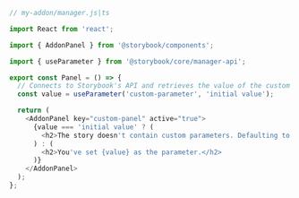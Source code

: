 ```js
// my-addon/manager.js|ts

import React from 'react';

import { AddonPanel } from '@storybook/components';

import { useParameter } from '@storybook/core/manager-api';

export const Panel = () => {
  // Connects to Storybook's API and retrieves the value of the custom parameter for the current story
  const value = useParameter('custom-parameter', 'initial value');

  return (
    <AddonPanel key="custom-panel" active="true">
      {value === 'initial value' ? (
        <h2>The story doesn't contain custom parameters. Defaulting to the initial value.</h2>
      ) : (
        <h2>You've set {value} as the parameter.</h2>
      )}
    </AddonPanel>
  );
};
```
